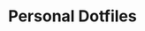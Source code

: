 ---
title: "Personal Dotfiles"
pubDate: 2024-06-23
intro: My personal dotfiles which began as a project to help me learn and explore shell configuration
url: https://github.com/Jaylin0312/dotfiles
image: "@/images/project/dotfiles.jpg"
---